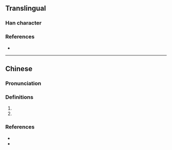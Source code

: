 {{character info/new}}
==Translingual==

===Han character===
{{Han char|rn=30|rad=口|as=06|sn=9|four=68050|canj=ROQ|ids=⿰口年}}

===References===
* {{Han ref|kx=0189.271|hdz=10617.011|uh=54D6|ud=21718|bh=CE44|bd=52804}}

----

==Chinese==
{{zh-forms}}

===Pronunciation===
{{zh-pron
|m=nián
|c=nin4
|h=
|md=
|mn=nî
|w=
|cat=
}}

===Definitions===
{{zh-hanzi}}

# {{zh-used in|噍吧哖|Tapani {{gloss|the former name of {{w|Yujing District}} in Taiwan}}}}
# {{zh-used in|瓜仔哖|cucumber}}

===References===
* {{thcwd|40195}}
* {{R:yue:Hanzi}}